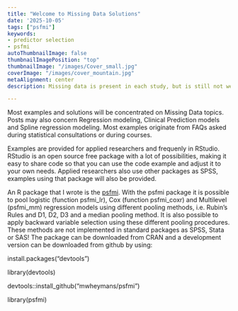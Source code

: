 ```yaml
---
title: "Welcome to Missing Data Solutions"
date: '2025-10-05'
tags: ["psfmi"]
keywords:
- predictor selection
- psfmi
autoThumbnailImage: false
thumbnailImagePosition: "top"
thumbnailImage: "/images/Cover_small.jpg"
coverImage: "/images/cover_mountain.jpg"
metaAlignment: center
description: Missing data is present in each study, but is still not wel understood and handled, [see for example](https://journals.lww.com/epidem/fulltext/2012/09000/Missing_Data__A_Systematic_Review_of_How_They_Are.13.aspx). This may severely bias the study results! On this website you will find simple and complex missing data solutions concerning medical and epidemiological studies.  

---
```


Most examples and solutions will be concentrated on Missing Data topics. Posts may also concern Regression modeling, Clinical Prediction models and Spline regression modeling. Most examples originate from FAQs asked during statistical consultations or during courses.

Examples are provided for applied researchers and frequenly in RStudio.  
RStudio is an open source free package with a lot of possibilities, 
making it easy to share code so that you can use the code example
and adjust it to your own needs. Applied researchers also use
other packages as SPSS, examples using that package will also be provided.  

An R package that I wrote is the [psfmi](https://cran.r-project.org/web/packages/psfmi/index.html). With the psfmi package it is possible to pool logistic (function psfmi_lr), Cox (function psfmi_coxr) and Multilevel (psfmi_mm) regression models using different pooling methods, i.e. Rubin’s Rules and D1, D2, D3 and a median pooling method. It is also possible to apply backward variable selection using these different pooling procedures. These methods are not implemented in standard packages as SPSS, Stata or SAS! The package can be downloaded from CRAN and a development version can be downloaded from github by using:

install.packages("devtools")

library(devtools)

devtools::install_github("mwheymans/psfmi")

library(psfmi)